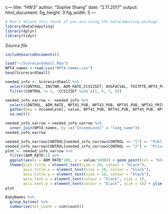 c---
title: "HW3"
author: "Sophie Shang"
date: "2.11.2017"
output: 
  html_document:
    fig_height: 3
    fig_width: 5
---
<!-- Don't edit in between this line and the one below -->
```r
# Don't delete this chunk if you are using the DataComputing package
library(DataComputing)
library(dplyr)
library(tidyr)
```
*Source file* 
```r
includeSourceDocuments()
```
<!-- Don't edit the material above this line -->

```r
load("~/ScorecardSmall.Rda")
NPT4_names <-read.csv("NPT4-names.csv")
head(ScorecardSmall)
```
```r
needed_info <- ScorecardSmall %>%
  select(CONTROL, INSTNM, ADM_RATE,CCSIZSET, AVGFACSAL, TUITFTE,NPT4_PUB, NPT4_PRIV, NPT41_PRIV, NPT41_PUB, NPT43_PUB, NPT43_PRIV, NPT45_PUB, NPT45_PRIV)%>%
  filter(CONTROL != 3, !CCSIZSET %in% c(1, 6, 7, 8))
```

```r
needed_info_narrow <- needed_info %>%
  select(CONTROL, ADM_RATE, NPT41_PUB, NPT43_PUB, NPT45_PUB, NPT41_PRIV, NPT43_PRIV, NPT45_PRIV) %>%
  gather(key = IncomeLevel, value, NPT41_PUB, NPT43_PUB, NPT45_PUB, NPT41_PRIV, NPT43_PRIV, NPT45_PRIV) %>%
  na.omit()
```
```r
needed_info_narrow <-needed_info_narrow %>%
  inner_join(NPT4_names, by =c("IncomeLevel" = "long_name"))
needed_info_narrow
```

```r
needed_info_narrow$CONTROL[needed_info_narrow$CONTROL == "1"] <- "Public"
needed_info_narrow$CONTROL[needed_info_narrow$CONTROL == "2"] <- "Private"
plot <- needed_info_narrow %>%
  filter(ADM_RATE<1) %>%
  ggplot(aes(x = ADM_RATE*100, y = value/1000)) + geom_point(col = "blue", alpha = 0.3) + geom_smooth(method = loess, col = "red", alpha = 1) + facet_grid(CONTROL~short_name) +   labs(title = "Score Card", x = "Admission Rate, %", y = "Net cost per yaer, $`000") +
  theme(plot.title = element_text(size = 20, colour = "black"),  
        axis.title.x = element_text(size = 10, colour = "black"),  
        axis.title.y = element_text(size = 10, colour = "black"),
        axis.text.x = element_text(colour = "black", size = 5),
        axis.text.y = element_text(colour = "black", size = 5)) + ylim(0, 50)
plot
```



```r
BabyNames %>%
  group_by(sex) %>%
  summarize(tot_count = sum(count))
```













